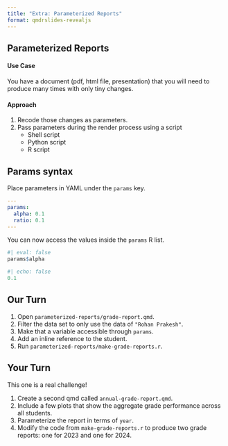 ```yaml
---
title: "Extra: Parameterized Reports"
format: qmdrslides-revealjs
---
```



## Parameterized Reports

#### Use Case

You have a document (pdf, html file, presentation) that you will need to produce many times with only tiny changes.

#### Approach

1. Recode those changes as parameters.
2. Pass parameters during the render process using a script
   - Shell script
   - Python script
   - R script

## Params syntax

Place parameters in YAML under the `params` key.

```yaml
---
params:
  alpha: 0.1
  ratio: 0.1
---
```

You can now access the values inside the `params` R list.

```r
#| eval: false
params$alpha
```

```r
#| echo: false
0.1
```


## Our Turn

:::{.task}
1. Open `parameterized-reports/grade-report.qmd`.
2. Filter the data set to only use the data of `"Rohan Prakesh"`.
3. Make that a variable accessible through `params`.
4. Add an inline reference to the student.
5. Run `parameterized-reports/make-grade-reports.r`.
:::

## Your Turn

This one is a real challenge!

:::{.task}
1. Create a second qmd called `annual-grade-report.qmd`.
2. Include a few plots that show the aggregate grade performance across all students.
3. Parameterize the report in terms of `year`.
4. Modify the code from `make-grade-reports.r` to produce two grade reports: one for 2023 and one for 2024.
:::